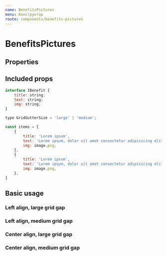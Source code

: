 ```yaml
---
name: BenefitsPictures
menu: Конструктор
route: components/benefits-pictures
---
```



# BenefitsPictures

## Properties
<Props of={BenefitsPictures} />

## Included props
``` javascript
interface IBenefit {
    title: string;
    text: string;
    img: string;
}

type GridGutterSize = 'large' | 'medium';

const items = [
    {
        title: 'Lorem ipsum',
        text: 'Lorem ipsum, dolor sit amet consectetur adipisicing elit. Lorem ipsum, dolor sit amet consectetur adipisicing elit',
        img: image.png,
    },
    {
        title: 'Lorem ipsum',
        text: 'Lorem ipsum, dolor sit amet consectetur adipisicing elit. Lorem ipsum, dolor sit amet consectetur adipisicing elit',
        img: image.png,
    },
]
```

## Basic usage

### Left align, large grid gap
<Playground>
    <BenefitsPictures
        items={twoItems}
    />
</Playground>

<Playground>
    <BenefitsPictures
        items={threeItems}
    />
</Playground>

<Playground>
    <BenefitsPictures
        items={fourItems}
    />
</Playground>

### Left align, medium grid gap

<Playground>
    <BenefitsPictures
        gridGap="medium"
        items={twoItems}
    />
</Playground>

<Playground>
    <BenefitsPictures
        gridGap="medium"
        items={threeItems}
    />
</Playground>

<Playground>
    <BenefitsPictures
        gridGap="medium"
        items={fourItems}
    />
</Playground>

### Center align, large grid gap

<Playground>
    <BenefitsPictures
        hAlign="center"
        items={twoItems}
    />
</Playground>

<Playground>
    <BenefitsPictures
        hAlign="center"
        items={threeItems}
    />
</Playground>

<Playground>
    <BenefitsPictures
        hAlign="center"
        items={fourItems}
    />
</Playground>

### Center align, medium grid gap

<Playground>
    <BenefitsPictures
        gridGap="medium"
        hAlign="center"
        items={twoItems}
    />
</Playground>

<Playground>
    <BenefitsPictures
        gridGap="medium"
        hAlign="center"
        items={threeItems}
    />
</Playground>

<Playground>
    <BenefitsPictures
        gridGap="medium"
        hAlign="center"
        items={fourItems}
    />
</Playground>

